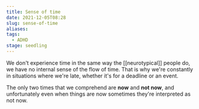 ```yaml
---
title: Sense of time
date: 2021-12-05T08:28
slug: sense-of-time
aliases:
tags:
  - ADHD
stage: seedling
---
```


We don't experience time in the same way the [[neurotypical]] people do, we have no internal sense of the flow of time. That is why we're constantly in situations where we're late, whether it's for a deadline or an event.

The only two times that we comprehend are **now** and **not now**, and unfortunately even when things are now sometimes they're interpreted as not now.

<StillGrowing />
